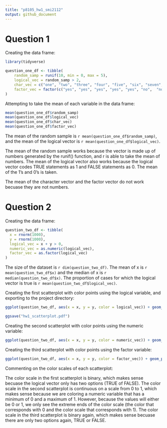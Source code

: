 ```yaml
---
title: "p8105_hw1_smi2112"
output: github_document
---
```


# Question 1

Creating the data frame:

```r
library(tidyverse)

question_one_df <- tibble(
    random_samp = runif(10, min = 0, max = 5),
    logical_vec = random_samp > 2,
    char_vec = c("one", "two", "three", "four", "five", "six", "seven", "eight", "nine", "ten"),
    factor_vec = factor(c("yes", "yes", "yes", "yes", "yes", "no",  "no", "no", "no", "no"))
)
```

Attempting to take the mean of each variable in the data frame:

```r
mean(question_one_df$random_samp)
mean(question_one_df$logical_vec)
mean(question_one_df$char_vec)
mean(question_one_df$factor_vec)
```

The mean of the random sample is `r mean(question_one_df$random_samp)`, and the mean of the logical vector is `r mean(question_one_df$logical_vec)`.

The mean of the random sample works because the vector is made up of numbers generated by the runif() function, and r is able to take the mean of numbers. The mean of the logical vector also works because the logical vector codes TRUE statements as 1 and FALSE statements as 0. The mean of the 1's and 0's is taken.

The mean of the character vector and the factor vector do not work becuase they are not numbers.

# Question 2

Creating the data frame:

```r
question_two_df <- tibble(
  x = rnorm(1000),
  y = rnorm(1000),
  logical_vec = x + y > 0,
  numeric_vec = as.numeric(logical_vec),
  factor_vec = as.factor(logical_vec)
)
```

The size of the dataset is `r dim(question_two_df)`. The mean of x is `r mean(question_two_df$x)` and the median of x is `r median(question_two_df$x)`. The proportion of cases for which the logical vector is true is `r mean(question_two_df$logical_vec)`.

Creating the first scatterplot with color points using the logical variable, and exporting to the project directory:

```r
ggplot(question_two_df, aes(x = x, y = y, color = logical_vec)) + geom_point()

ggsave("hw1_scatterplot.pdf")
```

Creating the second scatterplot with color points using the numeric variable:

```r
ggplot(question_two_df, aes(x = x, y = y, color = numeric_vec)) + geom_point()
```

Creating the third scatterplot with color points using the factor variable:

```r
ggplot(question_two_df, aes(x = x, y = y, color = factor_vec)) + geom_point()
```

Commenting on the color scales of each scatterplot:

The color scale in the first scatterplot is binary, which makes sense becuase the logical vector only has two options (TRUE of FALSE). The color scale in the second scatterplot is continuous on a scale from 0 to 1, which makes sense because we are coloring a numeric variable that has a minimum of 0 and a maximum of 1. However, because the values will either be 0 or 1, we only see the extreme ends of the color scale (the color that corresponds with 0 and the color scale that corresponds with 1). The color scale in the third scatterplot is binary again, which makes sense becuase there are only two options again, TRUE or FALSE.

